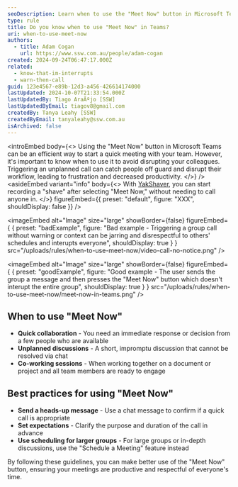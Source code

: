 ```yaml
---
seoDescription: Learn when to use the "Meet Now" button in Microsoft Teams to avoid unnecessary interruptions and improve team communication efficiency.
type: rule
title: Do you know when to use "Meet Now" in Teams?
uri: when-to-use-meet-now
authors:
  - title: Adam Cogan
    url: https://www.ssw.com.au/people/adam-cogan
created: 2024-09-24T06:47:17.000Z
related:
  - know-that-im-interrupts
  - warn-then-call
guid: 123e4567-e89b-12d3-a456-426614174000
lastUpdated: 2024-10-07T21:33:54.000Z
lastUpdatedBy: Tiago AraÃºjo [SSW]
lastUpdatedByEmail: tiagov8@gmail.com
createdBy: Tanya Leahy [SSW]
createdByEmail: tanyaleahy@ssw.com.au
isArchived: false
---
```


<introEmbed
  body={<>
Using the "Meet Now" button in Microsoft Teams can be an efficient way to start a quick meeting with your team. However, it's important to know when to use it to avoid disrupting your colleagues. Triggering an unplanned call can catch people off guard and disrupt their workflow, leading to frustration and decreased productivity.
  </>}
/>
<asideEmbed
  variant="info"
  body={<>
    With [YakShaver](https://www.sswyakshaver.com), you can start recording a "shave" after selecting "Meet Now," without needing to call anyone in.
  </>}
  figureEmbed={{
    preset: "default",
    figure: "XXX",
    shouldDisplay: false
  }}
/>

<imageEmbed
  alt="Image"
  size="large"
  showBorder={false}
  figureEmbed={ {
    preset: "badExample",
    figure: "Bad example - Triggering a group call without warning or context can be jarring and disrespectful to others' schedules and interupts everyone",
    shouldDisplay: true
  } }
  src="/uploads/rules/when-to-use-meet-now/video-call-no-notice.png"
/>

<imageEmbed
  alt="Image"
  size="large"
  showBorder={false}
  figureEmbed={ {
    preset: "goodExample",
    figure: "Good example - The user sends the group a message and then presses the \"Meet Now\" button which doesn't interupt the entire group",
    shouldDisplay: true
  } }
  src="/uploads/rules/when-to-use-meet-now/meet-now-in-teams.png"
/>

## When to use "Meet Now"

* **Quick collaboration** - You need an immediate response or decision from a few people who are available
* **Unplanned discussions** - A short, impromptu discussion that cannot be resolved via chat
* **Co-working sessions** - When working together on a document or project and all team members are ready to engage

## Best practices for using "Meet Now"

* **Send a heads-up message** - Use a chat message to confirm if a quick call is appropriate
* **Set expectations** - Clarify the purpose and duration of the call in advance
* **Use scheduling for larger groups** - For large groups or in-depth discussions, use the "Schedule a Meeting" feature instead

By following these guidelines, you can make better use of the "Meet Now" button, ensuring your meetings are productive and respectful of everyone's time.
